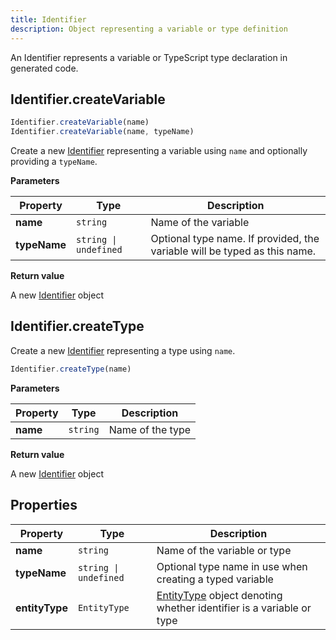 ```yaml
---
title: Identifier
description: Object representing a variable or type definition
---
```


An Identifier represents a variable or TypeScript type declaration in generated code.

## Identifier.createVariable

```js
Identifier.createVariable(name)
Identifier.createVariable(name, typeName)
```

Create a new [Identifier](/identifier) representing a variable using `name` and optionally providing a `typeName`.

**Parameters**

| Property        | Type                | Description  |
| --------------- |-------------------- | ------------ |
| **name**        | `string`            | Name of the variable |
| **typeName**    | `string \| undefined`| Optional type name. If provided, the variable will be typed as this name. |

**Return value**

A new [Identifier](/identifier) object

## Identifier.createType

Create a new [Identifier](/identifier) representing a type using `name`.

```js
Identifier.createType(name)
```

**Parameters**

| Property        | Type                | Description  |
| --------------- |-------------------- | ------------ |
| **name**        | `string`            | Name of the type |

**Return value**

A new [Identifier](/identifier) object


## Properties

| Property        | Type                | Description  |
| --------------- |-------------------- | ------------ |
| **name**        | `string`            | Name of the variable or type |
| **typeName**    | `string \| undefined`| Optional type name in use when creating a typed variable |
| **entityType**  | `EntityType`        | [EntityType](/entity-type) object denoting whether identifier is a variable or type |